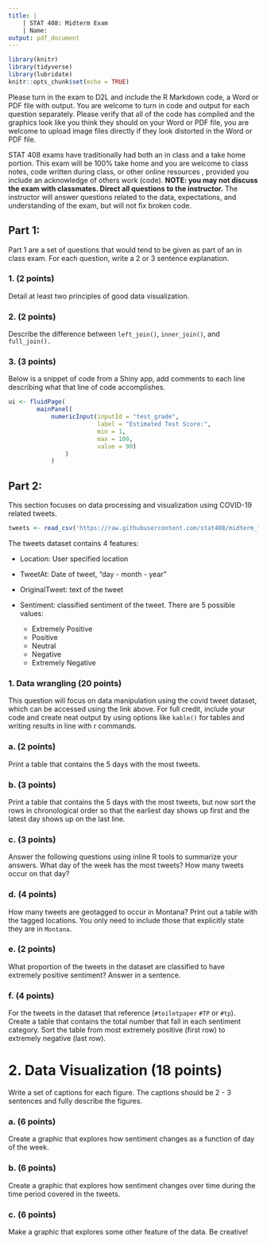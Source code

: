 ```yaml
---
title: |
    | STAT 408: Midterm Exam
    | Name:
output: pdf_document 
---
```


```r
library(knitr)
library(tidyverse)
library(lubridate)
knitr::opts_chunk$set(echo = TRUE)
```

Please turn in the exam to D2L and include the R Markdown code, a Word or PDF file with output. You are welcome to turn in code and output for each question separately. Please verify that all of the code has compiled and the graphics look like you think they should on your Word or PDF file, you are welcome to upload image files directly if they look distorted in the Word or PDF file.

STAT 408 exams have traditionally had both an in class and a take home portion. This exam will be 100% take home and you are welcome to class notes, code written during class, or other online resources , provided you include an acknowledge of others work (code). __NOTE: you may not discuss the exam with classmates. Direct all questions to the instructor.__ The instructor will answer questions related to the data, expectations, and understanding of the exam, but will not fix broken code.


## Part 1: 
Part 1 are a set of questions that would tend to be given as part of an in class exam. For each question, write a 2 or 3 sentence explanation.

### 1. (2 points)
Detail at least two principles of good data visualization.

\vfill

### 2. (2 points)
Describe the difference between `left_join()`, `inner_join()`, and `full_join().`

\vfill


### 3. (3 points)
Below is a snippet of code from a Shiny app, add comments to each line describing what that line of code accomplishes. 


```r
ui <- fluidPage(
        mainPanel(
            numericInput(inputId = "test_grade",
                         label = "Estimated Test Score:",
                         min = 1,
                         max = 100,
                         value = 90)
                )
            )
```

## Part 2:

This section focuses on data processing and visualization using COVID-19 related tweets.

```r
tweets <- read_csv('https://raw.githubusercontent.com/stat408/midterm_f2020/master/Covid_tweets.csv')
```

The tweets dataset contains 4 features:

- Location: User specified location
- TweetAt: Date of tweet, "day - month - year"
- OriginalTweet: text of the tweet
- Sentiment: classified sentiment of the tweet. There are 5 possible values:

    - Extremely Positive
    - Positive
    - Neutral
    - Negative
    - Extremely Negative


### 1. Data wrangling (20 points)
This question will focus on data manipulation using the covid tweet dataset, which can be accessed using the link above. For full credit, include your code and create neat output by using options like `kable()` for tables and writing results in line with r commands.


### a. (2 points)
Print a table that contains the 5 days with the most tweets.


### b. (3 points)
Print a table that contains the 5 days with the most tweets, but now sort the rows in chronological order so that the earliest day shows up first and the latest day shows up on the last line.


### c. (3 points)
Answer the following questions using inline R tools to summarize your answers. What day of the week has the most tweets? How many tweets occur on that day?


### d. (4 points)
How many tweets are geotagged to occur in Montana? Print out a table with the tagged locations.  You only need to include those that explicitly state they are in `Montana`.



### e. (2 points)
What proportion of the tweets in the dataset are classified to have extremely positive sentiment? Answer in a sentence.


### f. (4 points)
For the tweets in the dataset that reference (`#toiletpaper` `#TP` or `#tp`). Create a table that contains the total number that fall in each sentiment category. Sort the table from most extremely positive (first row) to extremely negative (last row).


# 2. Data Visualization (18 points)
Write a set of captions for each figure. The captions should be 2 - 3 sentences and fully describe the figures.


### a. (6 points)
Create a graphic that explores how sentiment changes as a function of day of the week.

### b. (6 points)
Create a graphic that explores how sentiment changes over time during the time period covered in the tweets.

### c. (6 points)
Make a graphic that explores some other feature of the data. Be creative!
